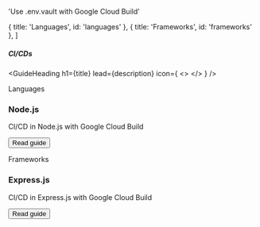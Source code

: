 

  'Use .env.vault with Google Cloud Build'

  { title: 'Languages', id: 'languages' },
  { title: 'Frameworks', id: 'frameworks' },
]

##### CI/CDs
<GuideHeading
  h1={title}
  lead={description}
  icon={
    <>
      <GoogleCloudIcon className="h-9 w-9 text-[#4285F4]"/>
    </>
  } />

<div className="my-16 xl:max-w-none">
  <Heading level={2} id="languages">
    Languages
  </Heading>
  <div className="not-prose mt-4 grid grid-cols-1 gap-x-6 gap-y-10 border-t border-zinc-900/5 pt-10 dark:border-white/5 sm:grid-cols-2 xl:max-w-none xl:grid-cols-3">
    <div key="nodejs" className="flex flex-row-reverse gap-6">
      <div className="flex-auto">
        <h3 className="text-sm font-semibold text-zinc-900 dark:text-white">
          Node.js
        </h3>
        <p className="mt-1 text-sm text-zinc-600 dark:text-zinc-400">CI/CD in Node.js with Google Cloud Build</p>
        <p className="mt-1"><Button href="/docs/integrations/google-cloud/nodejs" variant="text" arrow="right">Read guide</Button></p>
      </div>
      <NodeIcon className="h-9 w-9 text-[#339933]"/>
    </div>
  </div>
  <Heading level={2} id="frameworks">
    Frameworks
  </Heading>
  <div className="not-prose mt-4 grid grid-cols-1 gap-x-6 gap-y-10 border-t border-zinc-900/5 pt-10 dark:border-white/5 sm:grid-cols-2 xl:max-w-none xl:grid-cols-3">
    <div key="express" className="flex flex-row-reverse gap-6">
      <div className="flex-auto">
        <h3 className="text-sm font-semibold text-zinc-900 dark:text-white">
          Express.js
        </h3>
        <p className="mt-1 text-sm text-zinc-600 dark:text-zinc-400">CI/CD in Express.js with Google Cloud Build</p>
        <p className="mt-4"><Button href="/docs/integrations/google-cloud/express" variant="text" arrow="right">Read guide</Button></p>
      </div>
      <ExpressIcon className="h-9 w-9 text-[#000000] dark:invert"/>
    </div>
  </div>
</div>
